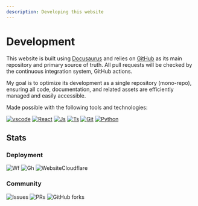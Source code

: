 ```yaml
---
description: Developing this website
---
```


# Development

This website is built using [Docusaurus](https://docusaurus.io) and relies on [GitHub](https://github.com/login) as its main repository and primary source of truth.  All pull requests will be checked by the continuous integration system, GitHub actions.

My goal is to optimize its development as a single repository (mono-repo), ensuring all code, documentation, and related assets are efficiently managed and easily accessible.

Made possible with the following tools and technologies:


[![vscode](https://skillicons.dev/icons?i=vscode)](https://code.visualstudio.com/)
[![React](https://skillicons.dev/icons?i=react)](https://git-scm.com/downloads)
[![Js](https://skillicons.dev/icons?i=javascript)](https://git-scm.com/downloads)
[![Ts](https://skillicons.dev/icons?i=typescript)](https://git-scm.com/downloads)
[![Git](https://skillicons.dev/icons?i=git)](https://git-scm.com/downloads)
[![Python](https://skillicons.dev/icons?i=python)](https://www.python.org/downloads/)

## Stats

### Deployment
![Wf](https://img.shields.io/github/actions/workflow/status/mkeithx/mkeithx.github.io/deploy.yml?style=for-the-badge&logo=npm&label=build)
![Gh](https://img.shields.io/website?url=https%3A%2F%2Fmkeithx.github.io%2F&style=for-the-badge&logo=Github&label=GH)
![WebsiteCloudflare](https://img.shields.io/website?url=https%3A%2F%2Fmkeithx.pages.dev&style=for-the-badge&logo=Cloudflare%20pages&label=CF)


### Community
![Issues](https://img.shields.io/github/issues/mkeithx/mkeithx.github.io?style=for-the-badge&label=Issues)
![PRs](https://img.shields.io/github/issues-pr/mkeithx/mkeithx.github.io?style=for-the-badge&label=PRs)
![GitHub forks](https://img.shields.io/github/forks/mkeithx/mkeithx.github.io?style=for-the-badge)
